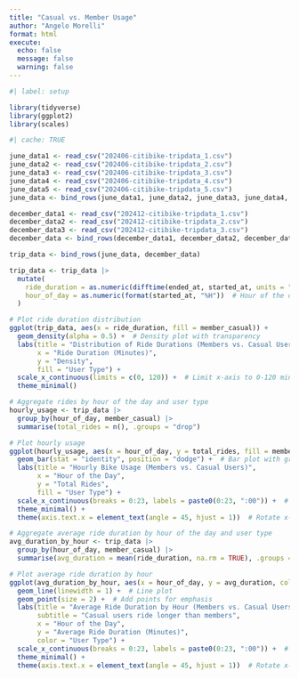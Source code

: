 ```yaml
---
title: "Casual vs. Member Usage"
author: "Angelo Morelli"
format: html
execute:
  echo: false
  message: false
  warning: false
---
```


```r
#| label: setup

library(tidyverse)
library(ggplot2)
library(scales)
```

```r
#| cache: TRUE

june_data1 <- read_csv("202406-citibike-tripdata_1.csv")
june_data2 <- read_csv("202406-citibike-tripdata_2.csv")
june_data3 <- read_csv("202406-citibike-tripdata_3.csv")
june_data4 <- read_csv("202406-citibike-tripdata_4.csv")
june_data5 <- read_csv("202406-citibike-tripdata_5.csv")
june_data <- bind_rows(june_data1, june_data2, june_data3, june_data4, june_data5)

december_data1 <- read_csv("202412-citibike-tripdata_1.csv")
december_data2 <- read_csv("202412-citibike-tripdata_2.csv")
december_data3 <- read_csv("202412-citibike-tripdata_3.csv")
december_data <- bind_rows(december_data1, december_data2, december_data3)

trip_data <- bind_rows(june_data, december_data)
```

```r
trip_data <- trip_data |>
  mutate(
    ride_duration = as.numeric(difftime(ended_at, started_at, units = "mins")),  # Duration in minutes
    hour_of_day = as.numeric(format(started_at, "%H"))  # Hour of the day (0-23)
  )
```

```r
# Plot ride duration distribution
ggplot(trip_data, aes(x = ride_duration, fill = member_casual)) +
  geom_density(alpha = 0.5) +  # Density plot with transparency
  labs(title = "Distribution of Ride Durations (Members vs. Casual Users)",
       x = "Ride Duration (Minutes)",
       y = "Density",
       fill = "User Type") +
  scale_x_continuous(limits = c(0, 120)) +  # Limit x-axis to 0-120 minutes for better visualization
  theme_minimal()
```

```r
# Aggregate rides by hour of the day and user type
hourly_usage <- trip_data |>
  group_by(hour_of_day, member_casual) |>
  summarise(total_rides = n(), .groups = "drop")

# Plot hourly usage
ggplot(hourly_usage, aes(x = hour_of_day, y = total_rides, fill = member_casual)) +
  geom_bar(stat = "identity", position = "dodge") +  # Bar plot with grouped bars
  labs(title = "Hourly Bike Usage (Members vs. Casual Users)",
       x = "Hour of the Day",
       y = "Total Rides",
       fill = "User Type") +
  scale_x_continuous(breaks = 0:23, labels = paste0(0:23, ":00")) +  # Format x-axis labels
  theme_minimal() +
  theme(axis.text.x = element_text(angle = 45, hjust = 1))  # Rotate x-axis labels for better readability
```

```r
# Aggregate average ride duration by hour of the day and user type
avg_duration_by_hour <- trip_data |>
  group_by(hour_of_day, member_casual) |>
  summarise(avg_duration = mean(ride_duration, na.rm = TRUE), .groups = "drop")

# Plot average ride duration by hour
ggplot(avg_duration_by_hour, aes(x = hour_of_day, y = avg_duration, color = member_casual)) +
  geom_line(linewidth = 1) +  # Line plot
  geom_point(size = 2) +  # Add points for emphasis
  labs(title = "Average Ride Duration by Hour (Members vs. Casual Users)",
       subtitle = "Casual users ride longer than members",
       x = "Hour of the Day",
       y = "Average Ride Duration (Minutes)",
       color = "User Type") +
  scale_x_continuous(breaks = 0:23, labels = paste0(0:23, ":00")) +  # Format x-axis labels
  theme_minimal() +
  theme(axis.text.x = element_text(angle = 45, hjust = 1))  # Rotate x-axis labels for better readability
```

